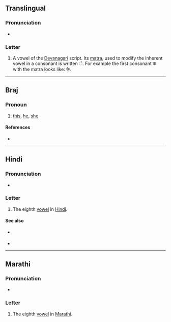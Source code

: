 {{character info}}
==Translingual==

===Pronunciation===
* {{IPA|mul|/eː/}}

===Letter===
{{mul-Deva|e}}

# A vowel of the [[Devanagari]] script. Its [[matra]], used to modify the inherent vowel in a consonant is written &#x0947;. For example the first consonant क with the matra looks like: के.

----

==Braj==

===Pronoun===
{{head|bra|pronoun}}

# [[this]], [[he]], [[she]] {{q|near}}

====References====
* {{R:bra:Reader}}

----

==Hindi==

===Pronunciation===
* {{hi-IPA}}

===Letter===
{{head|hi|letter}}

# The eighth [[vowel]] in [[Hindi]].

====See also====
* {{sense|matra}} {{l|hi|े}}
* {{list:Devanagari script letters/hi}}

----

==Marathi==

===Pronunciation===
* {{IPA|mr|/e/}}

===Letter===
{{head|mr|letter}}

# The eighth [[vowel]] in [[Marathi]].